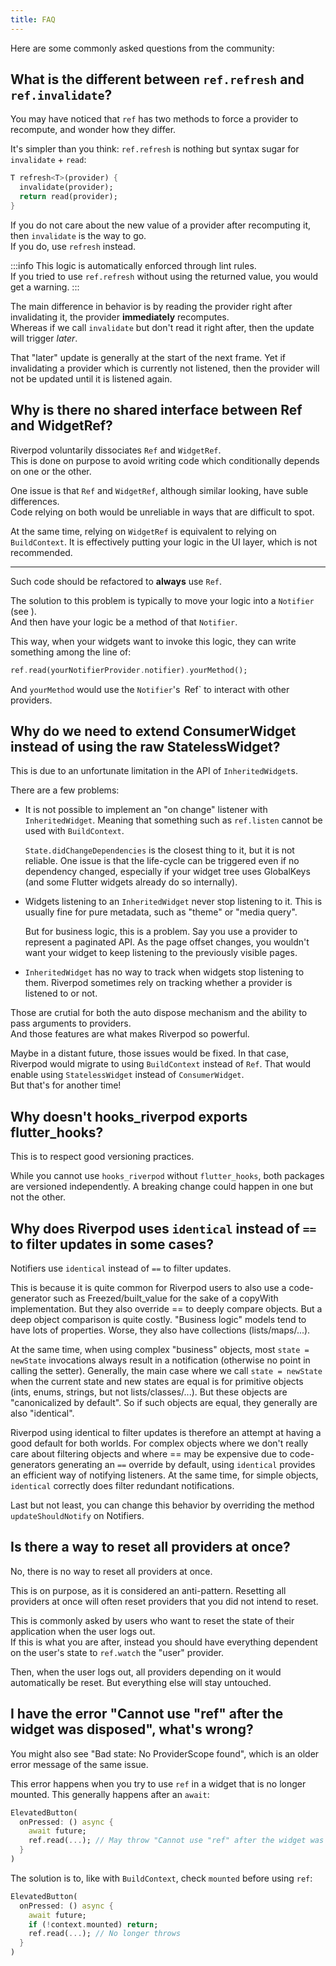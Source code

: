 ```yaml
---
title: FAQ
---
```



Here are some commonly asked questions from the community:

## What is the different between `ref.refresh` and `ref.invalidate`?

You may have noticed that `ref` has two methods to force a provider to recompute,
and wonder how they differ.

It's simpler than you think: `ref.refresh` is nothing but syntax sugar for
`invalidate` + `read`:

```dart
T refresh<T>(provider) {
  invalidate(provider);
  return read(provider);
}
```

If you do not care about the new value of a provider after recomputing it,
then `invalidate` is the way to go.  
If you do, use `refresh` instead.

:::info
This logic is automatically enforced through lint rules.  
If you tried to use `ref.refresh` without using the returned value,
you would get a warning.
:::

The main difference in behavior is by reading the provider right
after invalidating it, the provider **immediately** recomputes.  
Whereas if we call `invalidate` but don't read it right after,
then the update will trigger _later_.

That "later" update is generally at the start of the next frame.
Yet if invalidating a provider which is currently not listened,
then the provider will not be updated until it is listened again.

## Why is there no shared interface between Ref and WidgetRef?

Riverpod voluntarily dissociates `Ref` and `WidgetRef`.  
This is done on purpose to avoid writing code which conditionally
depends on one or the other.

One issue is that `Ref` and `WidgetRef`, although similar looking,
have suble differences.  
Code relying on both would be unreliable in ways that are difficult to spot.

At the same time, relying on `WidgetRef` is equivalent to relying on `BuildContext`.
It is effectively putting your logic in the UI layer, which is not recommended.

---

Such code should be refactored to **always** use `Ref`.

The solution to this problem is typically to move your logic
into a `Notifier` (see <Link documentID="essentials/side_effects" />).  
And then have your logic be a method of that `Notifier`.

This way, when your widgets want to invoke this logic, they can
write something among the line of:

```dart
ref.read(yourNotifierProvider.notifier).yourMethod();
```

And `yourMethod` would use the `Notifier`'s` `Ref` to interact with other providers.

## Why do we need to extend ConsumerWidget instead of using the raw StatelessWidget?

This is due to an unfortunate limitation in the API of `InheritedWidget`s.

There are a few problems:

- It is not possible to implement an "on change" listener with `InheritedWidget`.
  Meaning that something such as `ref.listen` cannot be used with `BuildContext`.

  `State.didChangeDependencies` is the closest thing to it, but it is not reliable.
  One issue is that the life-cycle can be triggered even if no dependency changed,
  especially if your widget tree uses GlobalKeys (and some Flutter widgets already do so internally).

- Widgets listening to an `InheritedWidget` never stop listening to it.
  This is usually fine for pure metadata, such as "theme" or "media query".

  But for business logic, this is a problem.
  Say you use a provider to represent a paginated API.
  As the page offset changes, you wouldn't want your widget to keep listening
  to the previously visible pages.

- `InheritedWidget` has no way to track when widgets stop listening to them.
  Riverpod sometimes rely on tracking whether a provider is listened to or not.

Those are crutial for both the auto dispose mechanism and the ability to
pass arguments to providers.  
And those features are what makes Riverpod so powerful.

Maybe in a distant future, those issues would be fixed. In that case,
Riverpod would migrate to using `BuildContext` instead of `Ref`.
That would enable using `StatelessWidget` instead of `ConsumerWidget`.  
But that's for another time!

## Why doesn't hooks_riverpod exports flutter_hooks?

This is to respect good versioning practices.

While you cannot use `hooks_riverpod` without `flutter_hooks`,
both packages are versioned independently. A breaking change could happen
in one but not the other.

## Why does Riverpod uses `identical` instead of `==` to filter updates in some cases?

Notifiers use `identical` instead of `==` to filter updates.

This is because it is quite common for Riverpod users to also use a code-generator
such as Freezed/built_value for the sake of a copyWith implementation. But they
also override == to deeply compare objects. But a deep object comparison is quite costly.
"Business logic" models tend to have lots of properties. Worse, they also have collections
(lists/maps/...).

At the same time, when using complex "business" objects, most `state = newState` invocations
always result in a notification (otherwise no point in calling the setter). Generally, the main
case where we call `state = newState` when the current state and new states are equal is
for primitive objects (ints, enums, strings, but not lists/classes/...).
But these objects are "canonicalized by default". So if such objects are equal,
they generally are also "identical".

Riverpod using identical to filter updates is therefore an attempt at having
a good default for both worlds. For complex objects where we don't really care
about filtering objects and where == may be expensive due to code-generators
generating an `==` override by default, using `identical` provides an efficient way of notifying listeners.
At the same time, for simple objects, `identical` correctly does filter redundant notifications.

Last but not least, you can change this behavior by overriding the method
`updateShouldNotify` on Notifiers.

## Is there a way to reset all providers at once?

No, there is no way to reset all providers at once.

This is on purpose, as it is considered an anti-pattern. Resetting all providers
at once will often reset providers that you did not intend to reset.

This is commonly asked by users who want to reset the state of their application
when the user logs out.  
If this is what you are after, instead you should have everything dependent on the
user's state to `ref.watch` the "user" provider.

Then, when the user logs out, all providers depending on it would automatically
be reset. But everything else will stay untouched.

## I have the error "Cannot use "ref" after the widget was disposed", what's wrong?

You might also see "Bad state: No ProviderScope found", which is an older
error message of the same issue.

This error happens when you try to use `ref` in a widget that is no longer
mounted. This generally happens after an `await`:

```dart
ElevatedButton(
  onPressed: () async {
    await future;
    ref.read(...); // May throw "Cannot use "ref" after the widget was disposed"
  }
)
```

The solution is to, like with `BuildContext`, check `mounted` before using `ref`:

```dart
ElevatedButton(
  onPressed: () async {
    await future;
    if (!context.mounted) return;
    ref.read(...); // No longer throws
  }
)
```
